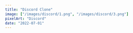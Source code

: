 ```yaml
---
title: "Discord Clone"
image: ["/images/discord/1.png", "/images/discord/3.png"]
pixelArt: "Discord"
date: "2022-07-01"
---
```


<Header title="Discord Clone" img="/images/discord/3.PNG" alt="Discord Picture" />
<Overview description="common:overview-discord-description" features="common:overview-discord-features" website="" repo="https://github.com/AguzzDev/discord-clone" />
<List tec={["NextJS", "GraphQL", "Nexus", "Prisma"]} lib={["Framer Motion", "Formik", "Yup", "TailwindCSS", "Headless UI"]} year="2022" client="common:own-project" />
<Galery
  imgs={[
    { path: "/images/discord/4.PNG", mobile: "false" },
    { path: "/images/discord/3.PNG", mobile: "false" },
    { path: "/images/discord/1.PNG", mobile: "false" },
    { path: "/images/discord/2.PNG", mobile: "false" },
    { path: "/images/discord/5.PNG", mobile: "false" },
    { path: "/images/discord/6.PNG", mobile: "false" },
  ]}
  alt="Discord Clone"
/>
